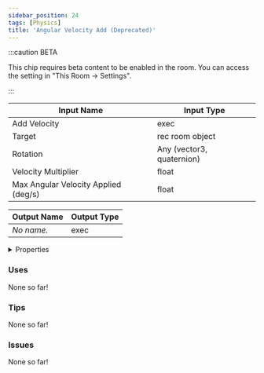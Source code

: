 ```yaml
---
sidebar_position: 24
tags: [Physics]
title: 'Angular Velocity Add (Deprecated)'
---
```




:::caution BETA

This chip requires beta content to be enabled in the room. You can access the setting in "This Room -> Settings".

:::

<IChip uuid="87f6886f-fa2b-4961-b0ed-c8014aadc56b"/>

| Input Name | Input Type |
|-----------|-----------|
| Add Velocity | exec |
| Target | rec room object |
| Rotation | Any (vector3, quaternion) |
| Velocity Multiplier | float |
| Max Angular Velocity Applied (deg/s) | float |

| Output Name | Output Type |
|-----------|-----------|
| *No name.* | exec |


<details>
  <summary>Properties</summary>
  <div>
    <div>
    <table>
      <thead>
        <tr>
          <th>Is beta required?</th>
          <th>Yes</th>
        </tr>
        <tr>
          <th>Is this chip a trolling risk?</th>
          <th>No</th>
        </tr>
        <tr>
          <th>Is this chip a role assignment risk?</th>
          <th>No</th>
        </tr>
        <tr>
          <th>Chip UUID</th>
          <th>87f6886f-fa2b-4961-b0ed-c8014aadc56b</th>
        </tr>
        <tr>
          <th>Room availability</th>
          <th>Available everywhere</th>
        </tr>
      </thead>
    </table>
    </div>
  </div>
</details>

### Uses

None so far!

### Tips

None so far!

### Issues

None so far!